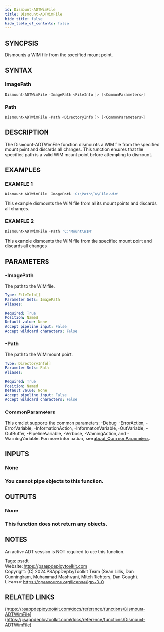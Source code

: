 ```yaml
---
id: Dismount-ADTWimFile
title: Dismount-ADTWimFile
hide_title: false
hide_table_of_contents: false
---
```


## SYNOPSIS

Dismounts a WIM file from the specified mount point.

## SYNTAX

### ImagePath

```powershell
Dismount-ADTWimFile -ImagePath <FileInfo[]> [<CommonParameters>]
```

### Path

```powershell
Dismount-ADTWimFile -Path <DirectoryInfo[]> [<CommonParameters>]
```

## DESCRIPTION

The Dismount-ADTWimFile function dismounts a WIM file from the specified mount point and discards all changes.
This function ensures that the specified path is a valid WIM mount point before attempting to dismount.

## EXAMPLES

### EXAMPLE 1

```powershell
Dismount-ADTWimFile -ImagePath 'C:\Path\To\File.wim'
```

This example dismounts the WIM file from all its mount points and discards all changes.

### EXAMPLE 2

```powershell
Dismount-ADTWimFile -Path 'C:\Mount\WIM'
```

This example dismounts the WIM file from the specified mount point and discards all changes.

## PARAMETERS

### -ImagePath

The path to the WIM file.

```yaml
Type: FileInfo[]
Parameter Sets: ImagePath
Aliases:

Required: True
Position: Named
Default value: None
Accept pipeline input: False
Accept wildcard characters: False
```

### -Path

The path to the WIM mount point.

```yaml
Type: DirectoryInfo[]
Parameter Sets: Path
Aliases:

Required: True
Position: Named
Default value: None
Accept pipeline input: False
Accept wildcard characters: False
```

### CommonParameters

This cmdlet supports the common parameters: -Debug, -ErrorAction, -ErrorVariable, -InformationAction, -InformationVariable, -OutVariable, -OutBuffer, -PipelineVariable, -Verbose, -WarningAction, and -WarningVariable. For more information, see [about_CommonParameters](http://go.microsoft.com/fwlink/?LinkID=113216).

## INPUTS

### None

### You cannot pipe objects to this function.
## OUTPUTS

### None

### This function does not return any objects.
## NOTES
An active ADT session is NOT required to use this function.

Tags: psadt<br />
Website: https://psappdeploytoolkit.com<br />
Copyright: (C) 2024 PSAppDeployToolkit Team (Sean Lillis, Dan Cunningham, Muhammad Mashwani, Mitch Richters, Dan Gough).<br />
License: https://opensource.org/license/lgpl-3-0

## RELATED LINKS

[https://psappdeploytoolkit.com/docs/reference/functions/Dismount-ADTWimFile](https://psappdeploytoolkit.com/docs/reference/functions/Dismount-ADTWimFile)
